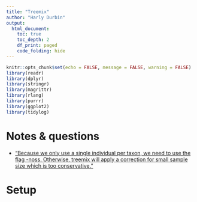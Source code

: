 ```yaml
---
title: "Treemix"
author: "Harly Durbin"
output:
  html_document:
    toc: true
    toc_depth: 2
    df_print: paged
    code_folding: hide
---
```


```r
knitr::opts_chunk$set(echo = FALSE, message = FALSE, warning = FALSE)
library(readr)
library(dplyr)
library(stringr)
library(magrittr)
library(rlang)
library(purrr)
library(ggplot2)
library(tidylog)
```
# Notes & questions

* ["Because we only use a single individual per taxon, we need to use the flag -noss. Otherwise, treemix will apply a correction for small sample size which is too conservative."](https://speciationgenomics.github.io/Treemix/)

# Setup
